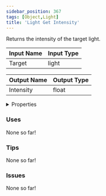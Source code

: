 ```yaml
---
sidebar_position: 367
tags: [Object,Light]
title: 'Light Get Intensity'
---
```


Returns the intensity of the target light.






<EsbSvg />

| Input Name | Input Type |
|-----------|-----------|
| Target | light |

| Output Name | Output Type |
|-----------|-----------|
| Intensity | float |


<details>
  <summary>Properties</summary>
  <div>
    <div>
    <table>
      <thead>
        <tr>
          <th>Is beta required?</th>
          <th>❌</th>
        </tr>
        <tr>
          <th>Is this chip a trolling risk?</th>
          <th>❌</th>
        </tr>
        <tr>
          <th>Is this chip a role assignment risk?</th>
          <th>❌</th>
        </tr>
        <tr>
          <th>Chip UUID</th>
          <th>67bf3eac-2273-4345-94b3-8288f63f9a0e</th>
        </tr>
      </thead>
    </table>
    </div>
  </div>
</details>

### Uses

None so far!

### Tips

None so far!

### Issues

None so far!